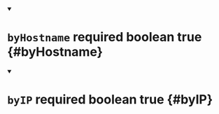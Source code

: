 


<details className="config-field" data-expandable="false" open>
<summary>

# `byHostname` <span className="config-field-required" data-required="false">required</span> <span className="config-field-type">boolean</span> <span className="config-field-default">true</span> <span className="config-field-enum"></span> {#byHostname}



</summary>



</details>



<details className="config-field" data-expandable="false" open>
<summary>

# `byIP` <span className="config-field-required" data-required="false">required</span> <span className="config-field-type">boolean</span> <span className="config-field-default">true</span> <span className="config-field-enum"></span> {#byIP}



</summary>



</details>
